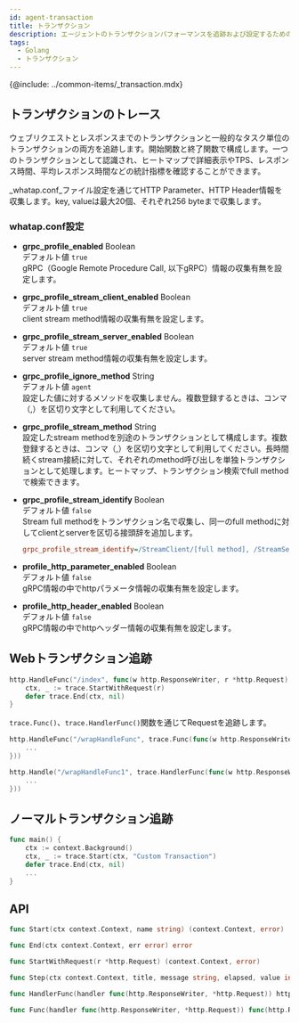 ```yaml
---
id: agent-transaction
title: トランザクション
description: エージェントのトランザクションパフォーマンスを追跡および設定するためのオプションを提供します。
tags:
  - Golang
  - トランザクション
---
```


{@include: ../common-items/_transaction.mdx}

## トランザクションのトレース

ウェブリクエストとレスポンスまでのトランザクションと一般的なタスク単位のトランザクションの両方を追跡します。開始関数と終了関数で構成します。一つのトランザクションとして認識され、ヒートマップで詳細表示やTPS、レスポンス時間、平均レスポンス時間などの統計指標を確認することができます。 

_whatap.conf_ファイル設定を通じてHTTP Parameter、HTTP Header情報を収集します。key, valueは最大20個、それぞれ256 byteまで収集します。

### whatap.conf設定

-   **grpc_profile_enabled** <span class='type'>Boolean</span><br/>
    デフォルト値 `true`<br/>gRPC（Google Remote Procedure Call, 以下gRPC）情報の収集有無を設定します。

-   **grpc_profile_stream_client_enabled** <span class='type'>Boolean</span><br/>
    デフォルト値 `true`<br/>client stream method情報の収集有無を設定します。

-   **grpc_profile_stream_server_enabled** <span class='type'>Boolean</span><br/>
    デフォルト値 `true`<br/>server stream method情報の収集有無を設定します。

-   **grpc_profile_ignore_method** <span class='type'>String</span><br/>
    デフォルト値 `agent`<br/>設定した値に対するメソッドを収集しません。複数登録するときは、コンマ（,）を区切り文字として利用してください。

-   **grpc_profile_stream_method** <span class='type'>String</span><br/>
    設定したstream methodを別途のトランザクションとして構成します。複数登録するときは、コンマ（,）を区切り文字として利用してください。長時間続くstream接続に対して、それぞれのmethod呼び出しを単独トランザクションとして処理します。ヒートマップ、トランザクション検索でfull methodで検索できます。

-   **grpc_profile_stream_identify** <span class='type'>Boolean</span><br/>
      デフォルト値 `false`<br/>Stream full methodをトランザクション名で収集し、同一のfull methodに対してclientとserverを区切る接頭辞を追加します。
    ```ini title='예시'
    grpc_profile_stream_identify=/StreamClient/[full method], /StreamServer/[full method]
    ```

-   **profile_http_parameter_enabled** <span class='type'>Boolean</span><br/>
    デフォルト値 `false`<br/>gRPC情報の中でhttpパラメータ情報の収集有無を設定します。

-   **profile_http_header_enabled** <span class='type'>Boolean</span><br/>
    デフォルト値 `false`<br/>gRPC情報の中でhttpヘッダー情報の収集有無を設定します。

## Webトランザクション追跡

```go title='GO'
http.HandleFunc("/index", func(w http.ResponseWriter, r *http.Request) {
    ctx, _ := trace.StartWithRequest(r)
    defer trace.End(ctx, nil)
}
```

`trace.Func()`、`trace.HandlerFunc()`関数を通じてRequestを追跡します。

```go title='GO : trace.Func()'
http.HandleFunc("/wrapHandleFunc", trace.Func(func(w http.ResponseWriter, r *http.Request) {
    ...
}))
```

```go title='GO : trace.HandlerFunc()'
http.Handle("/wrapHandleFunc1", trace.HandlerFunc(func(w http.ResponseWriter, r *http.Request) {
    ...
}))
```

## ノーマルトランザクション追跡

```go title='GO'
func main() {
    ctx := context.Background()
    ctx, _ := trace.Start(ctx, "Custom Transaction")
    defer trace.End(ctx, nil)
    ...
}
```

## API

```go title='GO'
func Start(ctx context.Context, name string) (context.Context, error)

func End(ctx context.Context, err error) error

func StartWithRequest(r *http.Request) (context.Context, error)

func Step(ctx context.Context, title, message string, elapsed, value int) error

func HandlerFunc(handler func(http.ResponseWriter, *http.Request)) http.HandlerFunc

func Func(handler func(http.ResponseWriter, *http.Request)) func(http.ResponseWriter, *http.Request)
```
